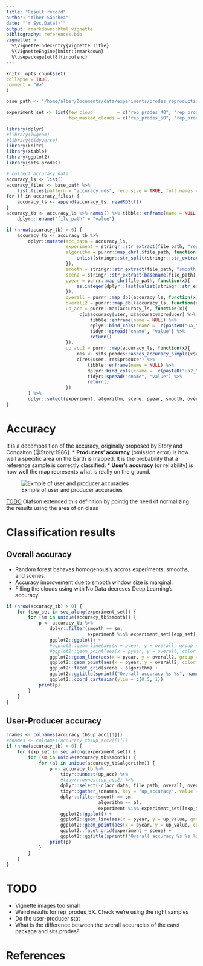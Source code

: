 ```yaml
---
title: "Result record"
author: "Alber Sánchez"
date: "`r Sys.Date()`"
output: rmarkdown::html_vignette
bibliography: references.bib
vignette: >
  %\VignetteIndexEntry{Vignette Title}
  %\VignetteEngine{knitr::rmarkdown}
  %\usepackage[utf8]{inputenc}
---
```


```r
knitr::opts_chunk$set(
collapse = TRUE,
comment = "#>"
)

base_path <- "/home/alber/Documents/data/experiments/prodes_reproduction"

experiment_set <- list(few_cloud         = c("rep_prodes_40", "rep_prodes_41", "rep_prodes_42"), 
                       few_masked_clouds = c("rep_prodes_50", "rep_prodes_51", "rep_prodes_52"))

library(dplyr)
#library(lwgeom)
#library(tidyverse)
library(knitr)
library(xtable)
library(ggplot2)
library(sits.prodes)

# collect accuracy data
accuracy_ls <- list()
accuracy_files <- base_path %>% 
    list.files(pattern = "accuracy.rds", recursive = TRUE, full.names = TRUE)
for (f in accuracy_files) {
    accuracy_ls <- append(accuracy_ls, readRDS(f))
}
accuracy_tb <- accuracy_ls %>% names() %>% tibble::enframe(name = NULL) %>% 
    dplyr::rename("file_path" = "value")

if (nrow(accuracy_tb) > 0) {
    accuracy_tb <- accuracy_tb %>% 
        dplyr::mutate(acc_data = accuracy_ls,
                      experiment = stringr::str_extract(file_path, "rep_prodes_[0-9]+"), 
                      algorithm = purrr::map_chr(.$file_path, function(x){
                          unlist(stringr::str_split(stringr::str_extract(x, "results_[a-z]+"), '_'))[2]
                      }), 
                      smooth = stringr::str_extract(file_path, "smooth_[0-9]x[0-9]_n[0-9]{2}"), 
                      scene = stringr::str_extract(basename(file_path), "[0-9]{6}"),
                      pyear = purrr::map_chr(file_path, function(x){
                          as.integer(dplyr::last(unlist(stringr::str_extract_all(basename(x), "[0-9]{4}"))))
                      }),
                      overall = purrr::map_dbl(accuracy_ls, function(x){x$accuracy$overall}), 
                      overall2 = purrr::map_dbl(accuracy_ls, function(x){sits.prodes::asses_accuracy_simple(x$error_matrix)$overall}),
                      up_acc = purrr::map(accuracy_ls, function(x){
                           c(x$accuracy$user, x$accuracy$producer) %>%
                               tibble::enframe(name = NULL) %>%
                               dplyr::bind_cols(cname =  c(paste0("ua_", names(x$accuracy$user)), paste0("pa_", names(x$accuracy$producer))))  %>%
                               tidyr::spread("cname", "value") %>%
                               return()
                      }),
                      up_acc2 = purrr::map(accuracy_ls, function(x){
                          res <- sits.prodes::asses_accuracy_simple(x$error_matrix)
                          c(res$user, res$producer) %>%
                              tibble::enframe(name = NULL) %>%
                              dplyr::bind_cols(cname =  c(paste0("ua2_", names(res$user)), paste0("pa2_", names(res$producer)))) %>%
                              tidyr::spread("cname", "value") %>%
                              return()
                      })
        ) %>%
        dplyr::select(experiment, algorithm, scene, pyear, smooth, overall, overall2, up_acc, up_acc2, acc_data, file_path)
}

```




# Accuracy

It is a decomposition of the accuracy, originally proposed by Story and Congalton [@Story:1986].
* **Producers' accuracy** (omission error) is how well a specific area on the Earth is mapped. It 
is the probability that a reference sample is correctly classified. 
* **User's accuracy** (or reliability) is how well the map represents what is really on the ground.

![Exmple of user and producer accuracies](./img/user_producer_accuracy_example.png)

[TODO] Olafson extended this definition by pointig the need of normalizing the results using the area of on class


# Classification results

## Overall accuracy

* Random forest bahaves homogenously accros experiments, smooths, and scenes.
* Accuracy improvement due to smooth window size is marginal.
* Filling the clouds using with No Data decreses Deep Learning's accuracy.

```r

if (nrow(accuracy_tb) > 0) {
    for (exp_set in seq_along(experiment_set)) {
        for (sm in unique(accuracy_tb$smooth)) {
            p <- accuracy_tb %>% 
                dplyr::filter(smooth == sm, 
                              experiment %in% experiment_set[[exp_set]]) %>%
                ggplot2::ggplot() + 
                #ggplot2::geom_line(aes(x = pyear, y = overall, group = experiment, color = experiment)) + 
                #ggplot2::geom_point(aes(x = pyear, y = overall, color = experiment)) + 
                ggplot2::geom_line(aes(x = pyear, y = overall2, group = experiment, color = experiment)) + 
                ggplot2::geom_point(aes(x = pyear, y = overall2, color = experiment)) + 
                ggplot2::facet_grid(scene ~ algorithm) +
                ggplot2::ggtitle(sprintf("Overall accuracy %s %s", names(experiment_set)[[exp_set]], sm)) + 
                ggplot2::coord_cartesian(ylim = c(0.5, 1))
            print(p)
        }
    }
}

```

## User-Producer accuracy


```r

cnames <- colnames(accuracy_tb$up_acc[[1]])
#cnames <- colnames(accuracy_tb$up_acc2[[1]])
if (nrow(accuracy_tb) > 0) {
    for (exp_set in seq_along(experiment_set)) {
        for (sm in unique(accuracy_tb$smooth)) {
            for (al in unique(accuracy_tb$algorithm)) {
                p <- accuracy_tb %>% 
                    tidyr::unnest(up_acc) %>%
                    #tidyr::unnest(up_acc2) %>%
                    dplyr::select(-c(acc_data, file_path, overall, overall2)) %>%
                    tidyr::gather_(cnames, key = "up_accuracy", value = "up_value") %>%
                    dplyr::filter(smooth == sm, 
                                  algorithm == al,
                                  experiment %in% experiment_set[[exp_set]]) %>%
                    ggplot2::ggplot() + 
                    ggplot2::geom_line(aes(x = pyear, y = up_value, group = up_accuracy, color = up_accuracy)) + 
                    ggplot2::geom_point(aes(x = pyear, y = up_value, color = up_accuracy)) + 
                    ggplot2::facet_grid(experiment ~ scene) +
                    ggplot2::ggtitle(sprintf("Overall accuracy %s %s %s", names(experiment_set)[[exp_set]], al, sm)) 
                print(p)
            }
        }
    }
}


```



# TODO
* Vignette images too small
* Weird results for rep_prodes_5X. Check we're using the right samples
* Do the user-producer stat
* What is the difference between the overall accuracies of the caret package and sits.prodes?

# References
